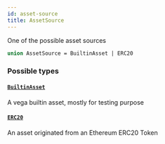 ```yaml
---
id: asset-source
title: AssetSource
---
```



One of the possible asset sources

```graphql
union AssetSource = BuiltinAsset | ERC20
```


### Possible types

#### [`BuiltinAsset`](/docs/testnet/graphql/objects/builtin-asset) 

A vega builtin asset, mostly for testing purpose


#### [`ERC20`](/docs/testnet/graphql/objects/erc20) 

An asset originated from an Ethereum ERC20 Token





